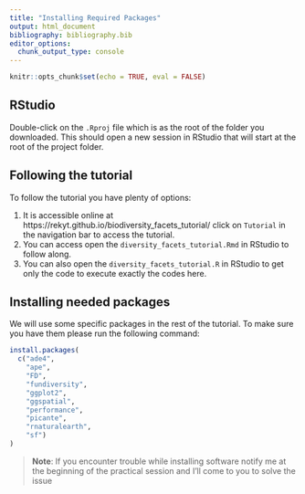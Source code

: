 ```yaml
---
title: "Installing Required Packages"
output: html_document
bibliography: bibliography.bib
editor_options:
  chunk_output_type: console
---
```


```r
knitr::opts_chunk$set(echo = TRUE, eval = FALSE)
```

## RStudio

Double-click on the `.Rproj` file which is as the root of the folder you downloaded. This should open a new session in RStudio that will start at the root of the project folder.

## Following the tutorial

To follow the tutorial you have plenty of options:

1. It is accessible online at https://rekyt.github.io/biodiversity_facets_tutorial/ click on `Tutorial` in the navigation bar to access the tutorial.
1. You can access open the `diversity_facets_tutorial.Rmd` in RStudio to follow along.
1. You can also open the `diversity_facets_tutorial.R` in RStudio to get only the code to execute exactly the codes here.

## Installing needed packages

We will use some specific packages in the rest of the tutorial. To make sure you have them please run the following command:

```r
install.packages(
  c("ade4",
    "ape",
    "FD",
    "fundiversity",
    "ggplot2",
    "ggspatial",
    "performance",
    "picante",
    "rnaturalearth",
    "sf")
)
```

> **Note**: If you encounter trouble while installing software notify me at the beginning of the practical session and I'll come to you to solve the issue

